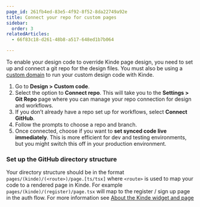 ```yaml
---
page_id: 261fb4ed-83e5-4f92-8f52-8da22749a92e
title: Connect your repo for custom pages
sidebar:
  order: 3
relatedArticles:
  - 66f83c18-d261-48b8-a517-648ed1b7b064

---
```


To enable your design code to override Kinde page design, you need to set up and connect a git repo for the design files. You must also be using a [custom domain](/build/domains/pointing-your-domain/) to run your custom design code with Kinde.

1. Go to **Design > Custom code**.
2. Select the option to **Connect repo**. This will take you to the **Settings > Git Repo** page where you can manage your repo connection for design and workflows.
3. If you don’t already have a repo set up for workflows, select **Connect GitHub**. 
4. Follow the prompts to choose a repo and branch. 
5. Once connected, choose if you want to **set synced code live immediately**. This is more efficient for dev and testing environments, but you might switch this off in your production environment.

### Set up the GitHub directory structure

Your directory structure should be in the format `pages/(kinde)/(<route>)/page.[ts/tsx]` where `<route>` is used to map your code to a rendered page in Kinde. For example `pages/(kinde)/(register)/page.tsx` will map to the register / sign up page in the auth flow. For more information see [About the Kinde widget and page](/design/design-with-code/kinde-widget-page/)

